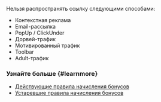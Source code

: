 <Note mode="restriction" title="Внимание">

Нельзя распространять ссылку следующими способами:

- Контекстная реклама
- Email-рассылка
- PopUp / ClickUnder
- Дорвей-трафик
- Мотивированный трафик
- Toolbar
- Adult-трафик

</Note>

### Узнайте больше {#learnmore}

- [Действующие правила начисления бонусов](../referal-rules)
- [Устаревшие правила начисления бонусов](../referal-archive)
